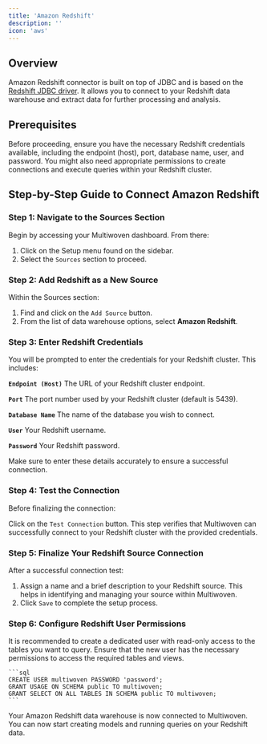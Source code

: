 ```yaml
---
title: 'Amazon Redshift'
description: ''
icon: 'aws'
---
```


## Overview

Amazon Redshift connector is built on top of JDBC and is based on the [Redshift JDBC driver](https://docs.aws.amazon.com/redshift/latest/mgmt/configure-jdbc-connection.html). It allows you to connect to your Redshift data warehouse and extract data for further processing and analysis.

## Prerequisites

Before proceeding, ensure you have the necessary Redshift credentials available, including the endpoint (host), port, database name, user, and password. You might also need appropriate permissions to create connections and execute queries within your Redshift cluster.

## Step-by-Step Guide to Connect Amazon Redshift

### Step 1: Navigate to the Sources Section

Begin by accessing your Multiwoven dashboard. From there:

1. Click on the Setup menu found on the sidebar.
2. Select the `Sources` section to proceed.

### Step 2: Add Redshift as a New Source

Within the Sources section:

1. Find and click on the `Add Source` button.
2. From the list of data warehouse options, select **Amazon Redshift**.

### Step 3: Enter Redshift Credentials

You will be prompted to enter the credentials for your Redshift cluster. This includes:

**`Endpoint (Host)`** The URL of your Redshift cluster endpoint.

**`Port`** The port number used by your Redshift cluster (default is 5439).

**`Database Name`** The name of the database you wish to connect.

**`User`** Your Redshift username.

**`Password`** Your Redshift password.

<Warning>Make sure to enter these details accurately to ensure a successful connection.</Warning>

### Step 4: Test the Connection

Before finalizing the connection:

Click on the `Test Connection` button. This step verifies that Multiwoven can successfully connect to your Redshift cluster with the provided credentials.

### Step 5: Finalize Your Redshift Source Connection

After a successful connection test:

1. Assign a name and a brief description to your Redshift source. This helps in identifying and managing your source within Multiwoven.
2. Click `Save` to complete the setup process.

### Step 6: Configure Redshift User Permissions

<Note>It is recommended to create a dedicated user with read-only access to the tables you want to query. Ensure that the new user has the necessary permissions to access the required tables and views.</Note>
    
    ```sql
    CREATE USER multiwoven PASSWORD 'password';
    GRANT USAGE ON SCHEMA public TO multiwoven;
    GRANT SELECT ON ALL TABLES IN SCHEMA public TO multiwoven;
    ```


Your Amazon Redshift data warehouse is now connected to Multiwoven. You can now start creating models and running queries on your Redshift data.